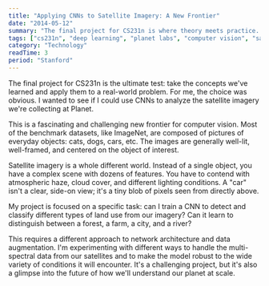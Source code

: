 ```yaml
---
title: "Applying CNNs to Satellite Imagery: A New Frontier"
date: "2014-05-12"
summary: "The final project for CS231n is where theory meets practice. My goal is to apply the power of Convolutional Neural Networks to the unique challenges of satellite imagery. It's a different beast than the clean, well-defined images of ImageNet."
tags: ["cs231n", "deep learning", "planet labs", "computer vision", "satellite imagery", "project"]
category: "Technology"
readTime: 3
period: "Stanford"
---
```


The final project for CS231n is the ultimate test: take the concepts we've learned and apply them to a real-world problem. For me, the choice was obvious. I wanted to see if I could use CNNs to analyze the satellite imagery we're collecting at Planet.

This is a fascinating and challenging new frontier for computer vision. Most of the benchmark datasets, like ImageNet, are composed of pictures of everyday objects: cats, dogs, cars, etc. The images are generally well-lit, well-framed, and centered on the object of interest.

Satellite imagery is a whole different world. Instead of a single object, you have a complex scene with dozens of features. You have to contend with atmospheric haze, cloud cover, and different lighting conditions. A "car" isn't a clear, side-on view; it's a tiny blob of pixels seen from directly above.

My project is focused on a specific task: can I train a CNN to detect and classify different types of land use from our imagery? Can it learn to distinguish between a forest, a farm, a city, and a river?

This requires a different approach to network architecture and data augmentation. I'm experimenting with different ways to handle the multi-spectral data from our satellites and to make the model robust to the wide variety of conditions it will encounter. It's a challenging project, but it's also a glimpse into the future of how we'll understand our planet at scale.
